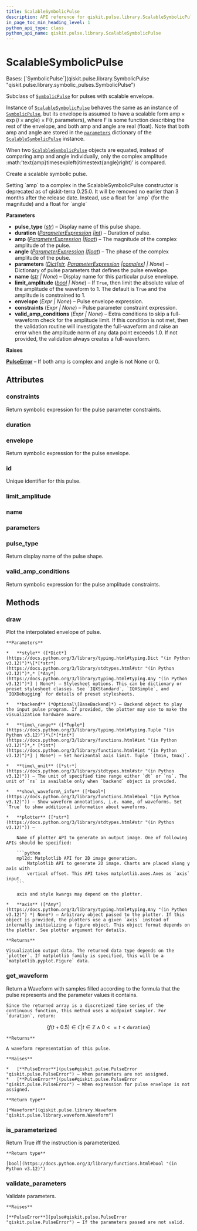 ```yaml
---
title: ScalableSymbolicPulse
description: API reference for qiskit.pulse.library.ScalableSymbolicPulse
in_page_toc_min_heading_level: 1
python_api_type: class
python_api_name: qiskit.pulse.library.ScalableSymbolicPulse
---
```


# ScalableSymbolicPulse

<Class id="qiskit.pulse.library.ScalableSymbolicPulse" isDedicatedPage={true} github="https://github.com/qiskit/qiskit/tree/stable/0.25/qiskit/pulse/library/symbolic_pulses.py" signature="qiskit.pulse.library.ScalableSymbolicPulse(pulse_type, duration, amp, angle, parameters=None, name=None, limit_amplitude=None, envelope=None, constraints=None, valid_amp_conditions=None)">
  Bases: [`SymbolicPulse`](qiskit.pulse.library.SymbolicPulse "qiskit.pulse.library.symbolic_pulses.SymbolicPulse")

  Subclass of [`SymbolicPulse`](qiskit.pulse.library.SymbolicPulse "qiskit.pulse.library.SymbolicPulse") for pulses with scalable envelope.

  Instance of [`ScalableSymbolicPulse`](#qiskit.pulse.library.ScalableSymbolicPulse "qiskit.pulse.library.ScalableSymbolicPulse") behaves the same as an instance of [`SymbolicPulse`](qiskit.pulse.library.SymbolicPulse "qiskit.pulse.library.SymbolicPulse"), but its envelope is assumed to have a scalable form $\text{amp}\times\exp\left(i\times\text{angle}\right)\times\text{F} \left(t,\text{parameters}\right)$, where $\text{F}$ is some function describing the rest of the envelope, and both amp and angle are real (float). Note that both amp and angle are stored in the [`parameters`](#qiskit.pulse.library.ScalableSymbolicPulse.parameters "qiskit.pulse.library.ScalableSymbolicPulse.parameters") dictionary of the [`ScalableSymbolicPulse`](#qiskit.pulse.library.ScalableSymbolicPulse "qiskit.pulse.library.ScalableSymbolicPulse") instance.

  When two [`ScalableSymbolicPulse`](#qiskit.pulse.library.ScalableSymbolicPulse "qiskit.pulse.library.ScalableSymbolicPulse") objects are equated, instead of comparing amp and angle individually, only the complex amplitude :math:’text\{amp}timesexpleft(itimestext\{angle}right)’ is compared.

  Create a scalable symbolic pulse.

  <Admonition title="Deprecated since version 0.25.0" type="danger">
    Setting `amp` to a complex in the ScalableSymbolicPulse constructor is deprecated as of qiskit-terra 0.25.0. It will be removed no earlier than 3 months after the release date. Instead, use a float for `amp` (for the magnitude) and a float for `angle`
  </Admonition>

  **Parameters**

  *   **pulse\_type** ([*str*](https://docs.python.org/3/library/stdtypes.html#str "(in Python v3.12)")) – Display name of this pulse shape.
  *   **duration** ([*ParameterExpression*](qiskit.circuit.ParameterExpression "qiskit.circuit.parameterexpression.ParameterExpression")  *|*[*int*](https://docs.python.org/3/library/functions.html#int "(in Python v3.12)")) – Duration of pulse.
  *   **amp** ([*ParameterExpression*](qiskit.circuit.ParameterExpression "qiskit.circuit.parameterexpression.ParameterExpression")  *|*[*float*](https://docs.python.org/3/library/functions.html#float "(in Python v3.12)")) – The magnitude of the complex amplitude of the pulse.
  *   **angle** ([*ParameterExpression*](qiskit.circuit.ParameterExpression "qiskit.circuit.parameterexpression.ParameterExpression")  *|*[*float*](https://docs.python.org/3/library/functions.html#float "(in Python v3.12)")) – The phase of the complex amplitude of the pulse.
  *   **parameters** ([*Dict*](https://docs.python.org/3/library/typing.html#typing.Dict "(in Python v3.12)")*\[*[*str*](https://docs.python.org/3/library/stdtypes.html#str "(in Python v3.12)")*,* [*ParameterExpression*](qiskit.circuit.ParameterExpression "qiskit.circuit.parameterexpression.ParameterExpression")  *|*[*complex*](https://docs.python.org/3/library/functions.html#complex "(in Python v3.12)")*] | None*) – Dictionary of pulse parameters that defines the pulse envelope.
  *   **name** ([*str*](https://docs.python.org/3/library/stdtypes.html#str "(in Python v3.12)") *| None*) – Display name for this particular pulse envelope.
  *   **limit\_amplitude** ([*bool*](https://docs.python.org/3/library/functions.html#bool "(in Python v3.12)") *| None*) – If `True`, then limit the absolute value of the amplitude of the waveform to 1. The default is `True` and the amplitude is constrained to 1.
  *   **envelope** (*Expr | None*) – Pulse envelope expression.
  *   **constraints** (*Expr | None*) – Pulse parameter constraint expression.
  *   **valid\_amp\_conditions** (*Expr | None*) – Extra conditions to skip a full-waveform check for the amplitude limit. If this condition is not met, then the validation routine will investigate the full-waveform and raise an error when the amplitude norm of any data point exceeds 1.0. If not provided, the validation always creates a full-waveform.

  **Raises**

  [**PulseError**](pulse#qiskit.pulse.PulseError "qiskit.pulse.PulseError") – If both amp is complex and angle is not None or 0.

  ## Attributes

  ### constraints

  <Attribute id="qiskit.pulse.library.ScalableSymbolicPulse.constraints">
    Return symbolic expression for the pulse parameter constraints.
  </Attribute>

  ### duration

  <Attribute id="qiskit.pulse.library.ScalableSymbolicPulse.duration" />

  ### envelope

  <Attribute id="qiskit.pulse.library.ScalableSymbolicPulse.envelope">
    Return symbolic expression for the pulse envelope.
  </Attribute>

  ### id

  <Attribute id="qiskit.pulse.library.ScalableSymbolicPulse.id">
    Unique identifier for this pulse.
  </Attribute>

  ### limit\_amplitude

  <Attribute id="qiskit.pulse.library.ScalableSymbolicPulse.limit_amplitude" attributeValue="True" />

  ### name

  <Attribute id="qiskit.pulse.library.ScalableSymbolicPulse.name" />

  ### parameters

  <Attribute id="qiskit.pulse.library.ScalableSymbolicPulse.parameters" />

  ### pulse\_type

  <Attribute id="qiskit.pulse.library.ScalableSymbolicPulse.pulse_type">
    Return display name of the pulse shape.
  </Attribute>

  ### valid\_amp\_conditions

  <Attribute id="qiskit.pulse.library.ScalableSymbolicPulse.valid_amp_conditions">
    Return symbolic expression for the pulse amplitude constraints.
  </Attribute>

  ## Methods

  ### draw

  <Function id="qiskit.pulse.library.ScalableSymbolicPulse.draw" signature="draw(style=None, backend=None, time_range=None, time_unit='dt', show_waveform_info=True, plotter='mpl2d', axis=None)">
    Plot the interpolated envelope of pulse.

    **Parameters**

    *   **style** ([*Dict*](https://docs.python.org/3/library/typing.html#typing.Dict "(in Python v3.12)")*\[*[*str*](https://docs.python.org/3/library/stdtypes.html#str "(in Python v3.12)")*,* [*Any*](https://docs.python.org/3/library/typing.html#typing.Any "(in Python v3.12)")*] | None*) – Stylesheet options. This can be dictionary or preset stylesheet classes. See `IQXStandard`, `IQXSimple`, and `IQXDebugging` for details of preset stylesheets.

    *   **backend** (*Optional\[BaseBackend]*) – Backend object to play the input pulse program. If provided, the plotter may use to make the visualization hardware aware.

    *   **time\_range** ([*Tuple*](https://docs.python.org/3/library/typing.html#typing.Tuple "(in Python v3.12)")*\[*[*int*](https://docs.python.org/3/library/functions.html#int "(in Python v3.12)")*,* [*int*](https://docs.python.org/3/library/functions.html#int "(in Python v3.12)")*] | None*) – Set horizontal axis limit. Tuple `(tmin, tmax)`.

    *   **time\_unit** ([*str*](https://docs.python.org/3/library/stdtypes.html#str "(in Python v3.12)")) – The unit of specified time range either `dt` or `ns`. The unit of `ns` is available only when `backend` object is provided.

    *   **show\_waveform\_info** ([*bool*](https://docs.python.org/3/library/functions.html#bool "(in Python v3.12)")) – Show waveform annotations, i.e. name, of waveforms. Set `True` to show additional information about waveforms.

    *   **plotter** ([*str*](https://docs.python.org/3/library/stdtypes.html#str "(in Python v3.12)")) –

        Name of plotter API to generate an output image. One of following APIs should be specified:

        ```python
        mpl2d: Matplotlib API for 2D image generation.
            Matplotlib API to generate 2D image. Charts are placed along y axis with
            vertical offset. This API takes matplotlib.axes.Axes as `axis` input.
        ```

        axis and style kwargs may depend on the plotter.

    *   **axis** ([*Any*](https://docs.python.org/3/library/typing.html#typing.Any "(in Python v3.12)") *| None*) – Arbitrary object passed to the plotter. If this object is provided, the plotters use a given `axis` instead of internally initializing a figure object. This object format depends on the plotter. See plotter argument for details.

    **Returns**

    Visualization output data. The returned data type depends on the `plotter`. If matplotlib family is specified, this will be a `matplotlib.pyplot.Figure` data.
  </Function>

  ### get\_waveform

  <Function id="qiskit.pulse.library.ScalableSymbolicPulse.get_waveform" signature="get_waveform()">
    Return a Waveform with samples filled according to the formula that the pulse represents and the parameter values it contains.

    Since the returned array is a discretized time series of the continuous function, this method uses a midpoint sampler. For `duration`, return:

$$
\{f(t+0.5) \in \mathbb{C} | t \in \mathbb{Z} \wedge  0<=t<\texttt{duration}\}
$$

    **Returns**

    A waveform representation of this pulse.

    **Raises**

    *   [**PulseError**](pulse#qiskit.pulse.PulseError "qiskit.pulse.PulseError") – When parameters are not assigned.
    *   [**PulseError**](pulse#qiskit.pulse.PulseError "qiskit.pulse.PulseError") – When expression for pulse envelope is not assigned.

    **Return type**

    [*Waveform*](qiskit.pulse.library.Waveform "qiskit.pulse.library.waveform.Waveform")
  </Function>

  ### is\_parameterized

  <Function id="qiskit.pulse.library.ScalableSymbolicPulse.is_parameterized" signature="is_parameterized()">
    Return True iff the instruction is parameterized.

    **Return type**

    [bool](https://docs.python.org/3/library/functions.html#bool "(in Python v3.12)")
  </Function>

  ### validate\_parameters

  <Function id="qiskit.pulse.library.ScalableSymbolicPulse.validate_parameters" signature="validate_parameters()">
    Validate parameters.

    **Raises**

    [**PulseError**](pulse#qiskit.pulse.PulseError "qiskit.pulse.PulseError") – If the parameters passed are not valid.
  </Function>
</Class>

